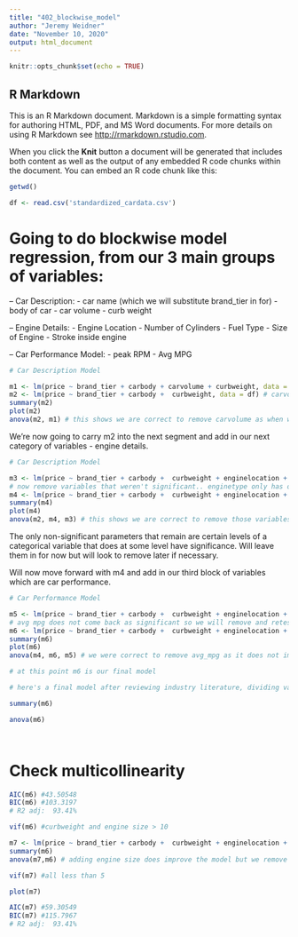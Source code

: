 ```yaml
---
title: "402_blockwise_model"
author: "Jeremy Weidner"
date: "November 10, 2020"
output: html_document
---
```


```r
knitr::opts_chunk$set(echo = TRUE)
```

## R Markdown

This is an R Markdown document. Markdown is a simple formatting syntax for authoring HTML, PDF, and MS Word documents. For more details on using R Markdown see <http://rmarkdown.rstudio.com>.

When you click the **Knit** button a document will be generated that includes both content as well as the output of any embedded R code chunks within the document. You can embed an R code chunk like this:

```r
getwd()

df <- read.csv('standardized_cardata.csv')

```



# Going to do blockwise model regression, from our 3 main groups of variables:
-- Car Description:
- car name (which we will substitute brand_tier in for)
- body of car
- car volume
- curb weight

-- Engine Details:
- Engine Location
- Number of Cylinders
- Fuel Type
- Size of Engine
- Stroke inside engine

-- Car Performance Model:
- peak RPM
- Avg MPG


```r
# Car Description Model

m1 <- lm(price ~ brand_tier + carbody + carvolume + curbweight, data = df)
m2 <- lm(price ~ brand_tier + carbody +  curbweight, data = df) # carvolume not significant
summary(m2) 
plot(m2) 
anova(m2, m1) # this shows we are correct to remove carvolume as when we add it, we don't get a significant increase 

```

We're now going to carry m2 into the next segment and add in our next category of variables - engine details.

```r
# Car Description Model

m3 <- lm(price ~ brand_tier + carbody +  curbweight + enginelocation + cylindernumber + fueltype + enginesize , data = df)
# now remove variables that weren't significant.. enginetype only has one type that had significance so maybe remove as well
m4 <- lm(price ~ brand_tier + carbody +  curbweight + enginelocation + cylindernumber +  enginesize , data = df)
summary(m4) 
plot(m4) 
anova(m2, m4, m3) # this shows we are correct to remove those variables in m4 because m3 with them included does not improve the fit


```


The only non-significant parameters that remain are certain levels of a categorical variable that does at some level have significance. Will leave them in for now but will look to remove later if necessary.

Will now move forward with m4 and add in our third block of variables which are car performance.



```r
# Car Performance Model

m5 <- lm(price ~ brand_tier + carbody +  curbweight + enginelocation + cylindernumber +  enginesize + avg_mpg + peakrpm, data = df)
# avg mpg does not come back as significant so we will remove and retest. Also engine type lost it's significance once other variables were added in so we will remove it
m6 <- lm(price ~ brand_tier + carbody +  curbweight + enginelocation + cylindernumber +  enginesize + peakrpm, data = df)
summary(m6) 
plot(m6) 
anova(m4, m6, m5) # we were correct to remove avg_mpg as it does not improve the fit. peakrpm however does improve the model fit.

# at this point m6 is our final model
```






```r
# here's a final model after reviewing industry literature, dividing variables into categories and performing blockwise regression on those categories.

summary(m6)

anova(m6)




```

# Check multicollinearity 
```r

AIC(m6) #43.50548
BIC(m6) #103.3197
# R2 adj:  93.41%

vif(m6) #curbweight and engine size > 10 

m7 <- lm(price ~ brand_tier + carbody +  curbweight + enginelocation + cylindernumber + peakrpm, data = df)
summary(m6)
anova(m7,m6) # adding engine size does improve the model but we remove it so we do not have high multicollinearity 

vif(m7) #all less than 5

plot(m7) 

AIC(m7) #59.30549
BIC(m7) #115.7967
# R2 adj:  93.41%

```









































